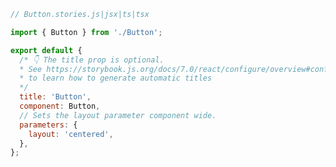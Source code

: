 ```js
// Button.stories.js|jsx|ts|tsx

import { Button } from './Button';

export default {
  /* 👇 The title prop is optional.
  * See https://storybook.js.org/docs/7.0/react/configure/overview#configure-story-loading
  * to learn how to generate automatic titles
  */
  title: 'Button',
  component: Button,
  // Sets the layout parameter component wide.
  parameters: {
    layout: 'centered',
  },
};
```